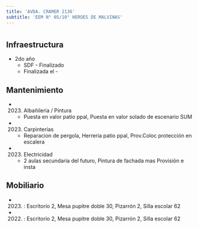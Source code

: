 ```yaml
---
title: 'AVDA. CRAMER 2136'
subtitle: 'EEM N° 05/10° HEROES DE MALVINAS'
---
```


#
## Infraestructura

* 2do año 
    + SDF - Finalizado 
    + Finalizada el - 






## Mantenimiento

*  (2023) Albañileria / Pintura 
    + Puesta en valor patio ppal, Puesta en valor solado de escenario SUM

*  (2023) Carpinterías 
    + Reparacion de pergola, Herreria patio ppal, Prov.Coloc protección en escalera

*  (2023) Electricidad 
    + 2 aulas secundaria del futuro, Pintura de fachada mas Provisión e insta





## Mobiliario

*  (2023) : Escritorio 2, Mesa pupitre doble 30, Pizarrón 2, Silla escolar 62 

*  (2022) : Escritorio 2, Mesa pupitre doble 30, Pizarrón 2, Silla escolar 62 



